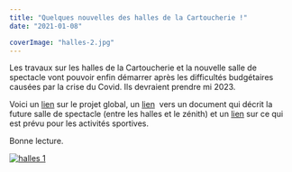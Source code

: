 ```yaml
---
title: "Quelques nouvelles des halles de la Cartoucherie !"
date: "2021-01-08"

coverImage: "halles-2.jpg"
---
```


Les travaux sur les halles de la Cartoucherie et la nouvelle salle de spectacle vont pouvoir enfin démarrer après les difficultés budgétaires causées par la crise du Covid. Ils devraient prendre mi 2023.

Voici un [lien](https://halles-cartoucherie.fr/) sur le projet global, un [lien](http://halles-cartoucherie.fr/wp-content/uploads/2020/02/Pr%C3%A9sentation-de-la-Salle-Spectacle.pdf)  vers un document qui décrit la future salle de spectacle (entre les halles et le zénith) et un [lien](https://halles-cartoucherie.fr/la-culture-3/) sur ce qui est prévu pour les activités sportives.

Bonne lecture.

[![halles 1](/uploads/halles-1.jpg)](http://fontaines-garonne.fr/wp-content/uploads/2021/01/halles-1.jpg)
